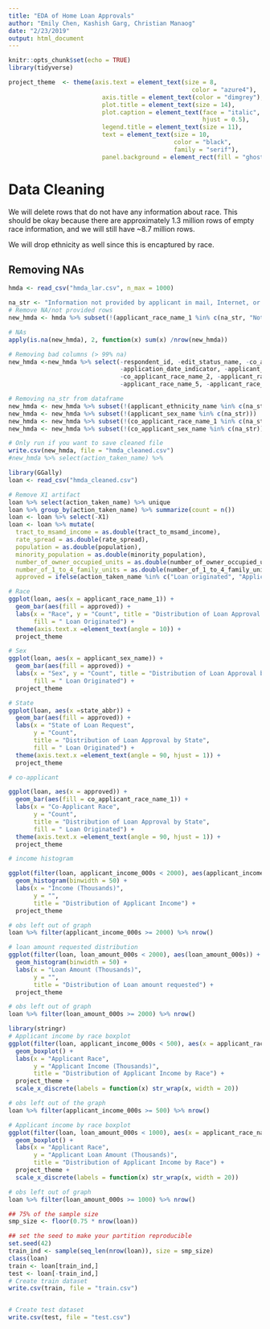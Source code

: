 ```yaml
---
title: "EDA of Home Loan Approvals"
author: "Emily Chen, Kashish Garg, Christian Manaog"
date: "2/23/2019"
output: html_document
---
```


```r
knitr::opts_chunk$set(echo = TRUE)
library(tidyverse)

project_theme  <- theme(axis.text = element_text(size = 8, 
                                                   color = "azure4"),
                          axis.title = element_text(color = "dimgrey"),
                          plot.title = element_text(size = 14),
                          plot.caption = element_text(face = "italic",
                                                      hjust = 0.5), 
                          legend.title = element_text(size = 11),
                          text = element_text(size = 10,
                                              color = "black",
                                              family = "serif"),
                          panel.background = element_rect(fill = "ghostwhite"))
```

# Data Cleaning

We will delete rows that do not have any information about race. This should be okay because there are approximately 1.3 million rows of empty race information, and we will still have ~8.7 million rows.

We will drop ethnicity as well since this is encaptured by race. 

## Removing NAs


```r
hmda <- read_csv("hmda_lar.csv", n_max = 1000)

na_str <- "Information not provided by applicant in mail, Internet, or telephone application"
# Remove NA/not provided rows
new_hmda <- hmda %>% subset(!(applicant_race_name_1 %in% c(na_str, "Not applicable")))

# NAs
apply(is.na(new_hmda), 2, function(x) sum(x) /nrow(new_hmda))

# Removing bad columns (> 99% na)
new_hmda <-new_hmda %>% select(-respondent_id, -edit_status_name, -co_applicant_race_name_3,
                               -application_date_indicator, -applicant_race_name_4, -co_applicant_race_name_5,
                               -co_applicant_race_name_2, -applicant_race_name_3, -co_applicant_race_name_4,
                               -applicant_race_name_5, -applicant_race_name_2)

# Removing na_str from dataframe
new_hmda <- new_hmda %>% subset(!(applicant_ethnicity_name %in% c(na_str, "Not applicable")))
new_hmda <- new_hmda %>% subset(!(applicant_sex_name %in% c(na_str)))
new_hmda <- new_hmda %>% subset(!(co_applicant_race_name_1 %in% c(na_str)))
new_hmda <- new_hmda %>% subset(!(co_applicant_sex_name %in% c(na_str)))

# Only run if you want to save cleaned file
write.csv(new_hmda, file = "hmda_cleaned.csv")
#new_hmda %>% select(action_taken_name) %>% 
```


```r
library(GGally)
loan <- read_csv("hmda_cleaned.csv")

# Remove X1 artifact
loan %>% select(action_taken_name) %>% unique
loan %>% group_by(action_taken_name) %>% summarize(count = n())
loan <- loan %>% select(-X1)
loan <- loan %>% mutate(
  tract_to_msamd_income = as.double(tract_to_msamd_income), 
  rate_spread = as.double(rate_spread),
  population = as.double(population),
  minority_population = as.double(minority_population),
  number_of_owner_occupied_units = as.double(number_of_owner_occupied_units),
  number_of_1_to_4_family_units = as.double(number_of_1_to_4_family_units),
  approved = ifelse(action_taken_name %in% c("Loan originated", "Application approved but not accepted"), "Y", "N"))

```

```r
# Race
ggplot(loan, aes(x = applicant_race_name_1)) +
  geom_bar(aes(fill = approved)) +
  labs(x = "Race", y = "Count", title = "Distribution of Loan Approval by Race",
       fill = " Loan Originated") + 
  theme(axis.text.x =element_text(angle = 10)) + 
  project_theme

# Sex
ggplot(loan, aes(x = applicant_sex_name)) +
  geom_bar(aes(fill = approved)) +
  labs(x = "Sex", y = "Count", title = "Distribution of Loan Approval by Sex",
       fill = " Loan Originated") + 
  project_theme

# State
ggplot(loan, aes(x =state_abbr)) +
  geom_bar(aes(fill = approved)) +
  labs(x = "State of Loan Request",
       y = "Count",
       title = "Distribution of Loan Approval by State",
       fill = " Loan Originated") + 
  theme(axis.text.x =element_text(angle = 90, hjust = 1)) + 
  project_theme

# co-applicant

ggplot(loan, aes(x = approved)) +
  geom_bar(aes(fill = co_applicant_race_name_1)) +
  labs(x = "Co-Applicant Race",
       y = "Count",
       title = "Distribution of Loan Approval by State",
       fill = " Loan Originated") + 
  theme(axis.text.x =element_text(angle = 90, hjust = 1)) + 
  project_theme
```


```r

# income histogram

ggplot(filter(loan, applicant_income_000s < 2000), aes(applicant_income_000s)) +
  geom_histogram(binwidth = 50) + 
  labs(x = "Income (Thousands)",
       y = "", 
       title = "Distribution of Applicant Income") +
  project_theme

# obs left out of graph
loan %>% filter(applicant_income_000s >= 2000) %>% nrow()


```


```r

# loan amount requested distribution
ggplot(filter(loan, loan_amount_000s < 2000), aes(loan_amount_000s)) +
  geom_histogram(binwidth = 50) + 
  labs(x = "Loan Amount (Thousands)",
       y = "", 
       title = "Distribution of Loan amount requested") +
  project_theme

# obs left out of graph
loan %>% filter(loan_amount_000s >= 2000) %>% nrow()

```



```r

library(stringr)
# Applicant income by race boxplot
ggplot(filter(loan, applicant_income_000s < 500), aes(x = applicant_race_name_1, y = applicant_income_000s)) +
  geom_boxplot() +
  labs(x = "Applicant Race",
       y = "Applicant Income (Thousands)",
       title = "Distribution of Applicant Income by Race") +
  project_theme +
  scale_x_discrete(labels = function(x) str_wrap(x, width = 20))

# obs left out of the graph
loan %>% filter(applicant_income_000s >= 500) %>% nrow()
```


```r

# Applicant income by race boxplot
ggplot(filter(loan, loan_amount_000s < 1000), aes(x = applicant_race_name_1, y = loan_amount_000s)) +
  geom_boxplot() +
  labs(x = "Applicant Race",
       y = "Applicant Loan Amount (Thousands)",
       title = "Distribution of Applicant Income by Race") +
  project_theme +
  scale_x_discrete(labels = function(x) str_wrap(x, width = 20))

# obs left out of graph
loan %>% filter(loan_amount_000s >= 1000) %>% nrow()

```


```r
## 75% of the sample size
smp_size <- floor(0.75 * nrow(loan))

## set the seed to make your partition reproducible
set.seed(42)
train_ind <- sample(seq_len(nrow(loan)), size = smp_size)
class(loan)
train <- loan[train_ind,]
test <- loan[-train_ind,]
# Create train dataset
write.csv(train, file = "train.csv")


# Create test dataset
write.csv(test, file = "test.csv")

```
